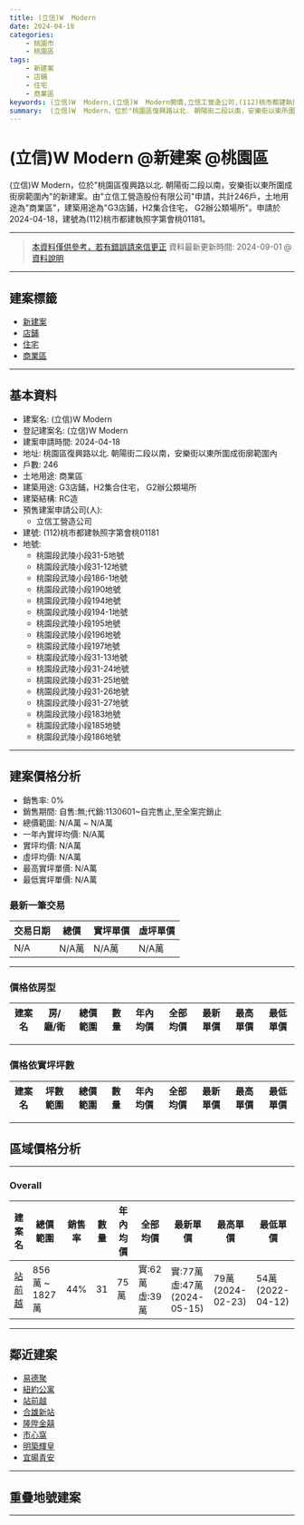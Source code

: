 ```yaml
---
title: (立信)W  Modern
date: 2024-04-18
categories:
    - 桃園市
    - 桃園區
tags:
    - 新建案
    - 店鋪
    - 住宅
    - 商業區
keywords: (立信)W  Modern,(立信)W  Modern開價,立信工營造公司,(112)桃市都建執照字第會桃01181,桃園區復興路以北. 朝陽街二段以南，安樂街以東所圍成街廓範圍內桃園市,桃園區,桃園段武陵小段31-5地號,桃園段武陵小段31-12地號,桃園段武陵小段186-1地號,桃園段武陵小段190地號,桃園段武陵小段194地號,桃園段武陵小段194-1地號,桃園段武陵小段195地號,桃園段武陵小段196地號,桃園段武陵小段197地號,桃園段武陵小段31-13地號,桃園段武陵小段31-24地號,桃園段武陵小段31-25地號,桃園段武陵小段31-26地號,桃園段武陵小段31-27地號,桃園段武陵小段183地號,桃園段武陵小段185地號,桃園段武陵小段186地號,
summary:  (立信)W  Modern，位於"桃園區復興路以北. 朝陽街二段以南，安樂街以東所圍成街廓範圍內"的新建案。由"立信工營造股份有限公司"申請，共計246戶，土地用途為"商業區"，建築用途為"G3店鋪，H2集合住宅， G2辦公類場所"。申請於2024-04-18，建號為(112)桃市都建執照字第會桃01181。 
---
```



# (立信)W  Modern @新建案 @桃園區

 (立信)W  Modern，位於"桃園區復興路以北. 朝陽街二段以南，安樂街以東所圍成街廓範圍內"的新建案。由"立信工營造股份有限公司"申請，共計246戶，土地用途為"商業區"，建築用途為"G3店鋪，H2集合住宅， G2辦公類場所"。申請於2024-04-18，建號為(112)桃市都建執照字第會桃01181。 

---

> [本資料僅供參考，若有錯誤請來信更正](https://fangnote.github.io/about/contact)
> 資料最新更新時間: 2024-09-01 @[資料說明](https://fangnote.github.io/about/)

---

## 建案標籤 
- [新建案](https://fangnote.github.io/tags/新建案/)
- [店鋪](https://fangnote.github.io/tags/店鋪/)
- [住宅](https://fangnote.github.io/tags/住宅/)
- [商業區](https://fangnote.github.io/tags/商業區/)

---

## 基本資料
- 建案名: (立信)W  Modern
- 登記建案名: (立信)W  Modern
- 建案申請時間: 2024-04-18
- 地址: 桃園區復興路以北. 朝陽街二段以南，安樂街以東所圍成街廓範圍內
- 戶數: 246
- 土地用途: 商業區
- 建築用途: G3店鋪，H2集合住宅， G2辦公類場所
- 建築結構: RC造
- 預售建案申請公司(人): 
    - 立信工營造公司
- 建號: (112)桃市都建執照字第會桃01181
- 地號: 
    - 桃園段武陵小段31-5地號
    - 桃園段武陵小段31-12地號
    - 桃園段武陵小段186-1地號
    - 桃園段武陵小段190地號
    - 桃園段武陵小段194地號
    - 桃園段武陵小段194-1地號
    - 桃園段武陵小段195地號
    - 桃園段武陵小段196地號
    - 桃園段武陵小段197地號
    - 桃園段武陵小段31-13地號
    - 桃園段武陵小段31-24地號
    - 桃園段武陵小段31-25地號
    - 桃園段武陵小段31-26地號
    - 桃園段武陵小段31-27地號
    - 桃園段武陵小段183地號
    - 桃園段武陵小段185地號
    - 桃園段武陵小段186地號

---
## 建案價格分析
- 銷售率: 0%
- 銷售期間: 自售:無;代銷:1130601~自完售止,至全案完銷止
- 總價範圍: N/A萬 ~ N/A萬
- 一年內實坪均價: N/A萬
- 實坪均價: N/A萬
- 虛坪均價: N/A萬
- 最高實坪單價: N/A萬
- 最低實坪單價: N/A萬


### 最新一筆交易
| 交易日期 | 總價 | 實坪單價 | 虛坪單價 |
|--------|------------|------|------|
| N/A | N/A萬 | N/A萬 | N/A萬 |

---

### 價格依房型
| 建案名 | 房/廳/衛 | 總價範圍 | 數量 | 年內均價 | 全部均價 | 最新單價 | 最高單價 | 最低單價 |
|-------|-----------------|----------|----------|--------|------------|------|--------|--------|

---

### 價格依實坪坪數
| 建案名 | 坪數範圍 | 總價範圍 | 數量 | 年內均價 | 全部均價 | 最新單價 | 最高單價 | 最低單價 |
|-------|----------|----------|----------|--------|------------|------|--------|--------|

---


## 區域價格分析

---

### Overall
| 建案名 | 總價範圍 | 銷售率 | 數量 | 年內均價 | 全部均價 | 最新單價 | 最高單價 | 最低單價 |
|-------|--------|----------|--------|------------|------|--------|--------|--------|
| [站前越](https://fangnote.github.io/2021/%E7%AB%99%E5%89%8D%E8%B6%8A) | 856萬 ~ 1827萬 | 44% | 31 | 75萬 | 實:62萬 <br /> 虛:39萬 | 實:77萬 <br /> 虛:47萬 <br /> (2024-05-15) | 79萬 <br /> (2024-02-23) | 54萬 <br /> (2022-04-12) |

---

## 鄰近建案
- [易德聚](https://fangnote.github.io/2022/%E6%98%93%E5%BE%B7%E8%81%9A)
- [紐約公寓](https://fangnote.github.io/2022/%E7%B4%90%E7%B4%84%E5%85%AC%E5%AF%93)
- [站前越](https://fangnote.github.io/2021/%E7%AB%99%E5%89%8D%E8%B6%8A)
- [合雄新站](https://fangnote.github.io/2023/%E5%90%88%E9%9B%84%E6%96%B0%E7%AB%99)
- [隆陞金囍](https://fangnote.github.io/2023/%E9%9A%86%E9%99%9E%E9%87%91%E5%9B%8D)
- [市心窩](https://fangnote.github.io/2023/%E5%B8%82%E5%BF%83%E7%AA%A9)
- [明築輝皇](https://fangnote.github.io/2022/%E6%98%8E%E7%AF%89%E8%BC%9D%E7%9A%87)
- [宜暘青安](https://fangnote.github.io/2024/%E5%AE%9C%E6%9A%98%E9%9D%92%E5%AE%89)

---

## 重疊地號建案

---
